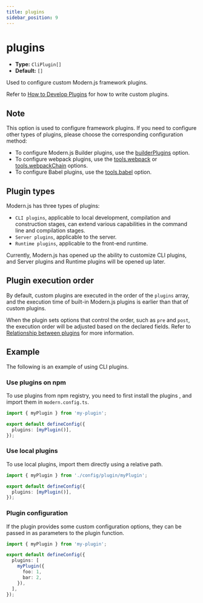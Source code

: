 ```yaml
---
title: plugins
sidebar_position: 9
---
```


# plugins

- **Type:** `CliPlugin[]`
- **Default:** `[]`

Used to configure custom Modern.js framework plugins.

Refer to [How to Develop Plugins](/guides/topic-detail/framework-plugin/implement) for how to write custom plugins.

## Note

This option is used to configure framework plugins. If you need to configure other types of plugins, please choose the corresponding configuration method:

- To configure Modern.js Builder plugins, use the [builderPlugins](/configure/app/builder-plugins) option.
- To configure webpack plugins, use the [tools.webpack](/configure/app/tools/webpack) or [tools.webpackChain](/configure/app/tools/webpack-chain) options.
- To configure Babel plugins, use the [tools.babel](/configure/app/tools/babel) option.

## Plugin types

Modern.js has three types of plugins:

- `CLI plugins`, applicable to local development, compilation and construction stages, can extend various capabilities in the command line and compilation stages.
- `Server plugins`, applicable to the server.
- `Runtime plugins`, applicable to the front-end runtime.

Currently, Modern.js has opened up the ability to customize CLI plugins, and Server plugins and Runtime plugins will be opened up later.

## Plugin execution order

By default, custom plugins are executed in the order of the `plugins` array, and the execution time of built-in Modern.js plugins is earlier than that of custom plugins.

When the plugin sets options that control the order, such as `pre` and `post`, the execution order will be adjusted based on the declared fields. Refer to [Relationship between plugins](/guides/topic-detail/framework-plugin/relationship) for more information.

## Example

The following is an example of using CLI plugins.

### Use plugins on npm

To use plugins from npm registry, you need to first install the plugins , and import them in `modern.config.ts`.

```ts title="modern.config.ts"
import { myPlugin } from 'my-plugin';

export default defineConfig({
  plugins: [myPlugin()],
});
```

### Use local plugins

To use local plugins, import them directly using a relative path.

```ts title="modern.config.ts"
import { myPlugin } from './config/plugin/myPlugin';

export default defineConfig({
  plugins: [myPlugin()],
});
```

### Plugin configuration

If the plugin provides some custom configuration options, they can be passed in as parameters to the plugin function.

```ts title="modern.config.ts"
import { myPlugin } from 'my-plugin';

export default defineConfig({
  plugins: [
    myPlugin({
      foo: 1,
      bar: 2,
    }),
  ],
});
```
